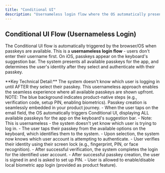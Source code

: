 ```yaml
---
title: "Conditional UI"
description: "Usernameless login flow where the OS automatically presents available passkeys, determining user identity only after selection."
---
```



## Conditional UI Flow (Usernameless Login)

The Conditional UI flow is automatically triggered by the browser/OS when passkeys are available. This is a **usernameless login flow** - users don't enter their username first. On iOS, passkeys appear on the keyboard's suggestion bar. The system presents all available passkeys for the app, and determines the user's identity after they select and authenticate with their passkey.

<Info>
    **Key Technical Detail:** The system doesn't know which user is logging in until AFTER they select their passkey. This usernameless approach enables the seamless experience where all available passkeys are shown upfront.
</Info>

<Tabs>
    <Tab title="iOS">
        <ToolingFrame
            imageURL="/images/authentication-flow/native-app/autosuggested-passkeys-ios-native.png"
            caption="Native: iOS Conditional UI flow"
            imageName="autosuggested-passkeys-ios-native.png"
        />
    </Tab>
</Tabs>

<Info>
    NOTE: The blue background indicates product-native steps (e.g., verification
    code, setup PIN, enabling biometrics). Passkey creation is seamlessly
    embedded in your product journey.
</Info>

<Steps>
    <Step title="Conditional UI automatically triggered">
        - When the user taps on the email field, the OS automatically triggers Conditional UI, displaying ALL available passkeys for the app on the keyboard's suggestion bar.
        - Note: This is usernameless - the system doesn't yet know which user is trying to log in.
    </Step>
     <Step title="Authenticate using the selected passkey">
        - The user taps their passkey from the available options on the keyboard, which identifies them to the system.
        - Upon selection, the system now knows which user account is attempting to authenticate.
    </Step>
     <Step title="Device verifies user">
        - User verifies their identity using their screen lock (e.g., fingerprint, PIN, or face recognition).
        - After successful verification, the system completes the login for the identified user account.
    </Step>
     <Step title="App PIN setup">
        - After successful passkey creation, the user is signed in and is asked
        to set up PIN.
    </Step>
    <Step title="Enable local biometric for app login">
        - User is allowed to enable/disable local biometric app login (provided
        as product feature).
    </Step>

</Steps>
